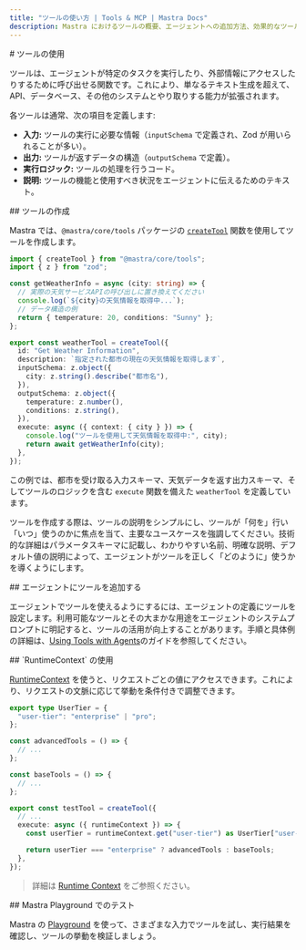 ```yaml
---
title: "ツールの使い方 | Tools & MCP | Mastra Docs"
description: Mastra におけるツールの概要、エージェントへの追加方法、効果的なツール設計のベストプラクティスを解説します。
---
```


<div id="using-tools">
  # ツールの使用
</div>

ツールは、エージェントが特定のタスクを実行したり、外部情報にアクセスしたりするために呼び出せる関数です。これにより、単なるテキスト生成を超えて、API、データベース、その他のシステムとやり取りする能力が拡張されます。

各ツールは通常、次の項目を定義します:

- **入力:** ツールの実行に必要な情報（`inputSchema` で定義され、Zod が用いられることが多い）。
- **出力:** ツールが返すデータの構造（`outputSchema` で定義）。
- **実行ロジック:** ツールの処理を行うコード。
- **説明:** ツールの機能と使用すべき状況をエージェントに伝えるためのテキスト。

<div id="creating-tools">
  ## ツールの作成
</div>

Mastra では、`@mastra/core/tools` パッケージの [`createTool`](/reference/tools/create-tool) 関数を使用してツールを作成します。

```typescript title="src/mastra/tools/weatherInfo.ts" copy
import { createTool } from "@mastra/core/tools";
import { z } from "zod";

const getWeatherInfo = async (city: string) => {
  // 実際の天気サービスAPIの呼び出しに置き換えてください
  console.log(`${city}の天気情報を取得中...`);
  // データ構造の例
  return { temperature: 20, conditions: "Sunny" };
};

export const weatherTool = createTool({
  id: "Get Weather Information",
  description: `指定された都市の現在の天気情報を取得します`,
  inputSchema: z.object({
    city: z.string().describe("都市名"),
  }),
  outputSchema: z.object({
    temperature: z.number(),
    conditions: z.string(),
  }),
  execute: async ({ context: { city } }) => {
    console.log("ツールを使用して天気情報を取得中:", city);
    return await getWeatherInfo(city);
  },
});
```

この例では、都市を受け取る入力スキーマ、天気データを返す出力スキーマ、そしてツールのロジックを含む `execute` 関数を備えた `weatherTool` を定義しています。

ツールを作成する際は、ツールの説明をシンプルにし、ツールが「何を」行い「いつ」使うのかに焦点を当て、主要なユースケースを強調してください。技術的な詳細はパラメータスキーマに記載し、わかりやすい名前、明確な説明、デフォルト値の説明によって、エージェントがツールを正しく「どのように」使うかを導くようにします。


<div id="adding-tools-to-an-agent">
  ## エージェントにツールを追加する
</div>

エージェントでツールを使えるようにするには、エージェントの定義にツールを設定します。利用可能なツールとその大まかな用途をエージェントのシステムプロンプトに明記すると、ツールの活用が向上することがあります。手順と具体例の詳細は、[Using Tools with Agents](/docs/agents/using-tools#adding-tools-to-an-agent)のガイドを参照してください。

<div id="using-runtimecontext">
  ## `RuntimeContext` の使用
</div>

[RuntimeContext](/docs/server-db/runtime-context) を使うと、リクエストごとの値にアクセスできます。これにより、リクエストの文脈に応じて挙動を条件付きで調整できます。

```typescript title="src/mastra/tools/test-tool.ts" showLineNumbers
export type UserTier = {
  "user-tier": "enterprise" | "pro";
};

const advancedTools = () => {
  // ...
};

const baseTools = () => {
  // ...
};

export const testTool = createTool({
  // ...
  execute: async ({ runtimeContext }) => {
    const userTier = runtimeContext.get("user-tier") as UserTier["user-tier"];

    return userTier === "enterprise" ? advancedTools : baseTools;
  },
});
```

> 詳細は [Runtime Context](/docs/server-db/runtime-context) をご参照ください。


<div id="testing-with-mastra-playground">
  ## Mastra Playground でのテスト
</div>

Mastra の [Playground](/docs/getting-started/studio) を使って、さまざまな入力でツールを試し、実行結果を確認し、ツールの挙動を検証しましょう。